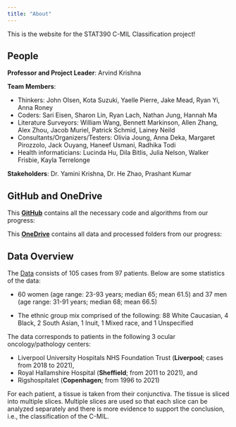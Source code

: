 ```yaml
---
title: "About"
---
```


This is the website for the STAT390 C-MIL Classification project!


## People

**Professor and Project Leader**: Arvind Krishna

**Team Members**:

- Thinkers: John Olsen, Kota Suzuki, Yaelle Pierre, Jake Mead, Ryan Yi,	Anna Roney
- Coders: Sari Eisen, Sharon Lin,	Ryan Lach,	Nathan Jung,	Hannah Ma
- Literature Surveyors: William Wang,	Bennett Markinson,	Allen Zhang,	Alex Zhou,	Jacob Muriel,	Patrick Schmid,	Lainey Neild
- Consultants/Organizers/Testers: Olivia Joung,	Anna Deka,	Margaret Pirozzolo,	Jack Ouyang,	Haneef Usmani,	Radhika Todi
- Health informaticians: Lucinda Hu,	Dila Bitlis,	Julia Nelson,	Walker Frisbie,	Kayla Terrelonge

**Stakeholders**: Dr. Yamini Krishna, Dr. He Zhao, Prashant Kumar

## GitHub and OneDrive

This **[GitHub](https://github.com/arvindkrishna87/STAT390_WI2025.git)** contains all the necessary code and algorithms from our progress:



This **[OneDrive](https://nuwildcat-my.sharepoint.com/personal/akl0407_ads_northwestern_edu/_layouts/15/onedrive.aspx?id=%2Fpersonal%2Fakl0407%5Fads%5Fnorthwestern%5Fedu%2FDocuments%2FSTAT390&sortField=LinkFilename&isAscending=true)** contains all data and processed folders from our progress:



## Data Overview

The [Data](https://www.sciencedirect.com/science/article/pii/S0023683723002246) consists of 105 cases from 97 patients. Below are some statistics of the data:

- 60 women (age range: 23-93 years; median 65; mean 61.5) and 37 men (age range:
31-91 years; median 68; mean 66.5)

- The ethnic group mix comprised of the following: 88 White Caucasian, 4 Black, 2
South Asian, 1 Inuit, 1 Mixed race, and 1 Unspecified

The data corresponds to patients in the following 3 ocular oncology/pathology
centers:

- Liverpool University Hospitals NHS Foundation Trust (**Liverpool**; cases from
2018 to 2021),
- Royal Hallamshire Hospital (**Sheffield**; from 2011 to 2021), and
- Rigshospitalet (**Copenhagen**; from 1996 to 2021)


For each patient, a tissue is taken from their conjunctiva. The tissue is sliced into multiple slices. Multiple slices are used so that each slice can be analyzed separately and there is more evidence to support the conclusion,
i.e., the classification of the C-MIL.
